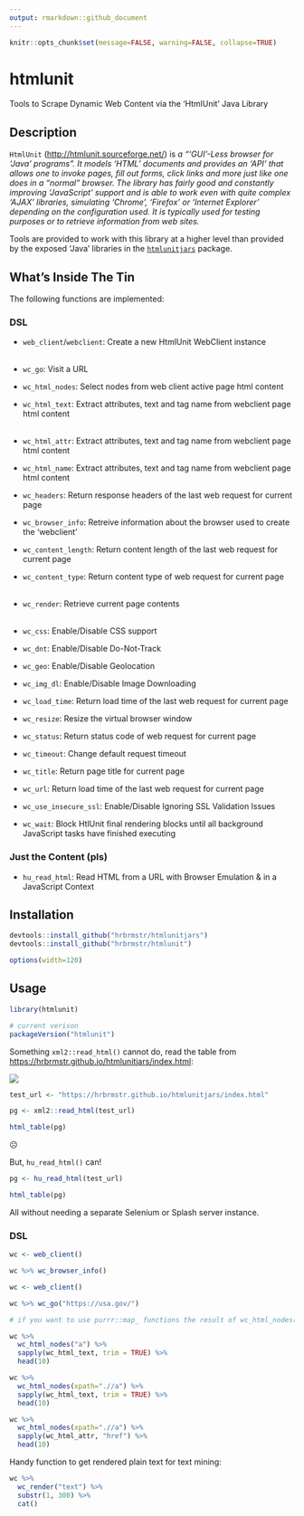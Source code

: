 ```yaml
---
output: rmarkdown::github_document
---
```

```r
knitr::opts_chunk$set(message=FALSE, warning=FALSE, collapse=TRUE)
```
# htmlunit

Tools to Scrape Dynamic Web Content via the 'HtmlUnit' Java Library

## Description

`HtmlUnit` (<http://htmlunit.sourceforge.net/>) is _a "'GUI'-Less 
browser for 'Java' programs". It models 'HTML' documents and provides an 'API' 
that allows one to invoke pages, fill out forms, click links and more just like 
one does in a "normal" browser. The library has fairly good and constantly
improving 'JavaScript' support and is able to work even with quite complex 'AJAX' 
libraries, simulating 'Chrome', 'Firefox' or 'Internet Explorer' depending on
the configuration used. It is typically used for testing purposes or to retrieve 
information from web sites._

Tools are provided to work with this library at a higher level than provided by
the exposed 'Java' libraries in the [`htmlunitjars`](https://gitlab.com/hrbrmstr/htmlunitjars)
package.

## What's Inside The Tin

The following functions are implemented:

### DSL

- `web_client`/`webclient`:	Create a new HtmlUnit WebClient instance<br/><br/>

- `wc_go`:	Visit a URL<br/>

- `wc_html_nodes`:	Select nodes from web client active page html content
- `wc_html_text`:	Extract attributes, text and tag name from webclient page html content<br/><br/>
- `wc_html_attr`:	Extract attributes, text and tag name from webclient page html content
- `wc_html_name`:	Extract attributes, text and tag name from webclient page html content

- `wc_headers`:	Return response headers of the last web request for current page
- `wc_browser_info`:	Retreive information about the browser used to create the 'webclient'
- `wc_content_length`:	Return content length of the last web request for current page
- `wc_content_type`:	Return content type of web request for current page<br/><br/>

- `wc_render`:	Retrieve current page contents<br/><br/>

- `wc_css`:	Enable/Disable CSS support
- `wc_dnt`:	Enable/Disable Do-Not-Track
- `wc_geo`:	Enable/Disable Geolocation
- `wc_img_dl`:	Enable/Disable Image Downloading
- `wc_load_time`:	Return load time of the last web request for current page
- `wc_resize`:	Resize the virtual browser window
- `wc_status`:	Return status code of web request for current page
- `wc_timeout`:	Change default request timeout
- `wc_title`:	Return page title for current page
- `wc_url`:	Return load time of the last web request for current page
- `wc_use_insecure_ssl`:	Enable/Disable Ignoring SSL Validation Issues
- `wc_wait`:	Block HtlUnit final rendering blocks until all background JavaScript tasks have finished executing

### Just the Content (pls)

- `hu_read_html`:	Read HTML from a URL with Browser Emulation & in a JavaScript Context

## Installation

```r
devtools::install_github("hrbrmstr/htmlunitjars")
devtools::install_github("hrbrmstr/htmlunit")
```

```r
options(width=120)
```

## Usage

```r
library(htmlunit)

# current verison
packageVersion("htmlunit")

```

Something `xml2::read_html()` cannot do, read the table from <https://hrbrmstr.github.io/htmlunitjars/index.html>:

![](man/figures/test-url-table.png)

```r
test_url <- "https://hrbrmstr.github.io/htmlunitjars/index.html"

pg <- xml2::read_html(test_url)

html_table(pg)
```

☹️

But, `hu_read_html()` can!

```r
pg <- hu_read_html(test_url)

html_table(pg)
```

All without needing a separate Selenium or Splash server instance.

### DSL

```r
wc <- web_client()

wc %>% wc_browser_info()

wc <- web_client()

wc %>% wc_go("https://usa.gov/")

# if you want to use purrr::map_ functions the result of wc_html_nodes() needs to be passed to as.list()

wc %>%
  wc_html_nodes("a") %>%
  sapply(wc_html_text, trim = TRUE) %>% 
  head(10)

wc %>%
  wc_html_nodes(xpath=".//a") %>%
  sapply(wc_html_text, trim = TRUE) %>% 
  head(10)

wc %>%
  wc_html_nodes(xpath=".//a") %>%
  sapply(wc_html_attr, "href") %>% 
  head(10)
```

Handy function to get rendered plain text for text mining:

```r
wc %>% 
  wc_render("text") %>% 
  substr(1, 300) %>% 
  cat()
```